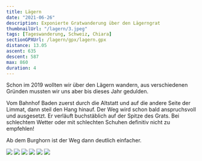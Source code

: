 ```yaml
---
title: Lägern
date: "2021-06-26"
description: Exponierte Gratwanderung über den Lägerngrat
thumbnailUrl: "/lagern/3.jpeg"
tags: [Tageswanderung, Schweiz, Chiara]
sectionGPXUrl: /lagern/gpx/lagern.gpx
distance: 13.05
ascent: 635
descent: 587
max: 860
duration: 4
---
```


Schon im 2019 wollten wir über den Lägern wandern, aus verschiedenen Gründen mussten wir uns aber bis dieses Jahr gedulden.

Vom Bahnhof Baden zuerst durch die Altstatt und auf die andere Seite der Limmat, dann steil den Hang hinauf. Der Weg wird schon bald anspruchsvoll und ausgesetzt. Er verläuft buchstäblich auf der Spitze des Grats. Bei schlechtem Wetter oder mit schlechten Schuhen definitiv nicht zu empfehlen!

Ab dem Burghorn ist der Weg dann deutlich einfacher.

<Img src="/lagern/1.jpeg" d="Start der Wanderung in Baden" />
<Img src="/lagern/2.jpeg" d="Schon von Beginn weg gehts steil hoch!" />
<Img src="/lagern/3.jpeg" d="" />
<Img src="/lagern/4.jpeg" d="" />
<Img src="/lagern/5.jpeg" d="" />
<Img src="/lagern/6.jpeg" d="Aussicht vom Burghorn" />
